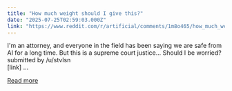```yaml
---
title: "How much weight should I give this?"
date: "2025-07-25T02:59:03.000Z"
link: "https://www.reddit.com/r/artificial/comments/1m8o465/how_much_weight_should_i_give_this/"
---
```


I'm an attorney, and everyone in the field has been saying we are safe from AI for a long time.
 But this is a supreme court justice...
 Should I be worried?
    submitted by    /u/stvlsn  
 [link]   ...

[Read more](https://www.reddit.com/r/artificial/comments/1m8o465/how_much_weight_should_i_give_this/)
